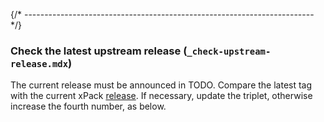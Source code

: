 
{/* ------------------------------------------------------------------------ */}

### Check the latest upstream release (`_check-upstream-release.mdx`)

The current release must be announced in
TODO.
Compare the latest tag with the current xPack
[release](https://github.com/xpack-dev-tools/meson-build-xpack/releases).
If necessary, update the triplet, otherwise increase the fourth number,
as below.
